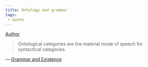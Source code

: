 ```yaml
---
title: Ontology and grammar
tags:
 - quote
---
```


[Author](/docs/phil/people/Wilfrid Sellars.html)

> Ontological categories are the material mode of speech for syntactical 
  categories.

— [Grammar and Existence](/docs/phil/works/Grammar and Existence.html)